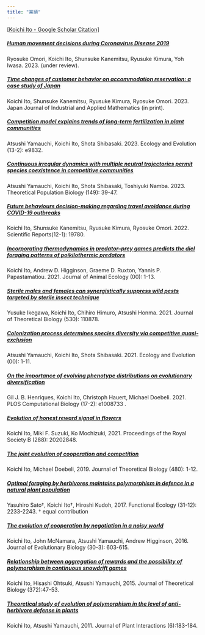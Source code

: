 ```yaml
---
title: "業績"
---
```


[\[Koichi Ito - Google Scholar Citation\]](https://scholar.google.com/citations?hl=ja&view_op=list_works&gmla=AJsN-F6NanGQGUoTvjhhZLwxZxz03Q75J6xV7lIsD5oyKKcyCX0COH9t614j5E59fx-Q1iEfGOqTxJEFfqZ1qO3IZLDv-DyxkUGl2QKNPUr7yqrEijjoBqdH4zneP8S7xUgKKYdFGk8-15AsWAfJTXyhu91cD79Owg&user=YAl7gAYAAAAJ)

##### [Human movement decisions during Coronavirus Disease 2019](https://doi.org/10.48550/arXiv.2304.14488)
Ryosuke Omori, Koichi Ito, Shunsuke Kanemitsu, Ryusuke Kimura, Yoh Iwasa. 2023. (under review).

##### [Time changes of customer behavior on accommodation reservation: a case study of Japan](https://doi.org/10.1007/s13160-023-00623-5)
Koichi Ito, Shunsuke Kanemitsu, Ryusuke Kimura, Ryosuke Omori. 2023. Japan Journal of Industrial and Applied Mathematics (in print).

##### [Competition model explains trends of long‐term fertilization in plant communities](https://doi.org/10.1002/ece3.9832)
Atsushi Yamauchi, Koichi Ito, Shota Shibasaki. 2023. Ecology and Evolution (13-2): e9832.

##### [Continuous irregular dynamics with multiple neutral trajectories permit species coexistence in competitive communities](https://www.sciencedirect.com/science/article/pii/S0040580922000806)
Atsushi Yamauchi, Koichi Ito, Shota Shibasaki, Toshiyuki Namba. 2023. Theoretical Population Biology (149): 39-47. 

##### [Future behaviours decision-making regarding travel avoidance during COVID-19 outbreaks](https://www.nature.com/articles/s41598-022-24323-1)
Koichi Ito, Shunsuke Kanemitsu, Ryusuke Kimura, Ryosuke Omori. 2022. Scientific Reports(12-1): 19780. 

##### [Incorporating thermodynamics in predator–prey games predicts the diel foraging patterns of poikilothermic predators](https://besjournals.onlinelibrary.wiley.com/doi/10.1111/1365-2656.13608)
Koichi Ito, Andrew D. Higginson, Graeme D. Ruxton, Yannis P. Papastamatiou. 2021. Journal of Animal Ecology (00): 1-13. 

##### [Sterile males and females can synergistically suppress wild pests targeted by sterile insect technique](https://www.sciencedirect.com/science/article/pii/S0022519321002976?via%3Dihub)
Yusuke Ikegawa, Koichi Ito, Chihiro Himuro, Atsushi Honma. 2021. Journal of Theoretical Biology (530): 110878. 

##### [Colonization process determines species diversity via competitive quasi‐exclusion](https://onlinelibrary-wiley-com.ezproxy.library.ubc.ca/doi/full/10.1002/ece3.7342)
Atsushi Yamauchi, Koichi Ito, Shota Shibasaki. 2021. Ecology and Evolution (00): 1-11. 

##### [On the importance of evolving phenotype distributions on evolutionary diversification](https://journals.plos.org/ploscompbiol/article?id=10.1371/journal.pcbi.1008733)
Gil J. B. Henriques, Koichi Ito, Christoph Hauert, Michael Doebeli. 2021. PLOS Computational Biology (17-2): e1008733 .

##### [Evolution of honest reward signal in flowers](https://royalsocietypublishing.org/doi/10.1098/rspb.2020.2848)
Koichi Ito, Miki F. Suzuki, Ko Mochizuki, 2021. Proceedings of the Royal Society B (288): 20202848.

##### [The joint evolution of cooperation and competition](https://www.sciencedirect.com/science/article/pii/S0022519319302875)
Koichi Ito, Michael Doebeli, 2019. Journal of Theoretical Biology (480): 1-12.

##### [Optimal foraging by herbivores maintains polymorphism in defence in a natural plant population](https://besjournals.onlinelibrary.wiley.com/doi/full/10.1111/1365-2435.12937)
Yasuhiro Sato†, Koichi Ito†, Hiroshi Kudoh, 2017. Functional Ecology (31-12): 2233-2243.   † equal contribution

##### [The evolution of cooperation by negotiation in a noisy world](http://onlinelibrary.wiley.com/doi/10.1111/jeb.13030/abstract)
Koichi Ito, John McNamara, Atsushi Yamauchi, Andrew Higginson, 2016. Journal of Evolutionary Biology (30-3): 603-615.

##### [Relationship between aggregation of rewards and the possibility of polymorphism in continuous snowdrift games](http://www.sciencedirect.com/science/article/pii/S0022519315000740)
Koichi Ito, Hisashi Ohtsuki, Atsushi Yamauchi, 2015. Journal of Theoretical Biology (372):47-53. 

##### [Theoretical study of evolution of polymorphism in the level of anti-herbivore defense in plants](https://www.tandfonline.com/doi/full/10.1080/17429145.2010.544771)
Koichi Ito, Atsushi Yamauchi, 2011.  Journal of Plant Interactions (6):183-184.
